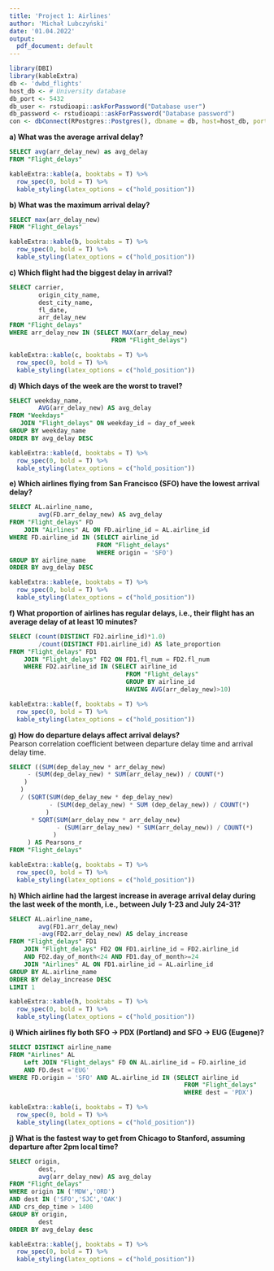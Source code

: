 ---
title: 'Project 1: Airlines'
author: 'Michał Lubczyński'
date: '01.04.2022'
output:
  pdf_document: default
---


```{r include = FALSE}
library(DBI)
library(kableExtra)
db <- 'dwbd_flights' 
host_db <- # University database
db_port <- 5432
db_user <- rstudioapi::askForPassword("Database user")
db_password <- rstudioapi::askForPassword("Database password")
con <- dbConnect(RPostgres::Postgres(), dbname = db, host=host_db, port=db_port, user=db_user, password=db_password)
```


**a) What was the average arrival delay?**\
```{sql connection=con, output.var = "a", echo = TRUE, results = "hide"}
SELECT avg(arr_delay_new) as avg_delay
FROM "Flight_delays"
```
```{r echo = FALSE}
kableExtra::kable(a, booktabs = T) %>%
  row_spec(0, bold = T) %>%
  kable_styling(latex_options = c("hold_position"))
```


**b) What was the maximum arrival delay?**\
```{sql connection=con, output.var = "b", echo = TRUE, results = "hide"}
SELECT max(arr_delay_new)
FROM "Flight_delays"
```
```{r echo = FALSE}
kableExtra::kable(b, booktabs = T) %>%
  row_spec(0, bold = T) %>%
  kable_styling(latex_options = c("hold_position"))
```


**c) Which flight had the biggest delay in arrival?**\
```{sql connection=con, output.var = "c", echo = TRUE, results = "show"}
SELECT carrier, 
        origin_city_name,
        dest_city_name,
        fl_date,
        arr_delay_new
FROM "Flight_delays"
WHERE arr_delay_new IN (SELECT MAX(arr_delay_new)
                            FROM "Flight_delays")
```
```{r echo = FALSE}
kableExtra::kable(c, booktabs = T) %>%
  row_spec(0, bold = T) %>%
  kable_styling(latex_options = c("hold_position")) 
```


**d) Which days of the week are the worst to travel?**\
```{sql connection=con, output.var = "d", echo = TRUE, results = "hide"}
SELECT weekday_name, 
        AVG(arr_delay_new) AS avg_delay
FROM "Weekdays" 
   JOIN "Flight_delays" ON weekday_id = day_of_week
GROUP BY weekday_name 
ORDER BY avg_delay DESC
```
```{r echo = FALSE}
kableExtra::kable(d, booktabs = T) %>%
  row_spec(0, bold = T) %>%
  kable_styling(latex_options = c("hold_position")) 
```


**e) Which airlines flying from San Francisco (SFO) have the lowest arrival delay?**\
```{sql connection=con, output.var = "e", echo = TRUE, results = "hide"}
SELECT AL.airline_name, 
        avg(FD.arr_delay_new) AS avg_delay
FROM "Flight_delays" FD
    JOIN "Airlines" AL ON FD.airline_id = AL.airline_id 
WHERE FD.airline_id IN (SELECT airline_id 
                        FROM "Flight_delays"
                        WHERE origin = 'SFO')
GROUP BY airline_name
ORDER BY avg_delay DESC
```
```{r echo = FALSE}
kableExtra::kable(e, booktabs = T) %>%
  row_spec(0, bold = T) %>%
  kable_styling(latex_options = c("hold_position")) 
```


**f) What proportion of airlines has regular delays, i.e., their flight has an average delay of at least 10 minutes?**\
```{sql connection=con, output.var = "f", echo = TRUE, results = "hide"}
SELECT (count(DISTINCT FD2.airline_id)*1.0)
        /count(DISTINCT FD1.airline_id) AS late_proportion
FROM "Flight_delays" FD1
    JOIN "Flight_delays" FD2 ON FD1.fl_num = FD2.fl_num
    WHERE FD2.airline_id IN (SELECT airline_id
                                FROM "Flight_delays"
                                GROUP BY airline_id
                                HAVING AVG(arr_delay_new)>10)
```
```{r echo = FALSE}
kableExtra::kable(f, booktabs = T) %>%
  row_spec(0, bold = T) %>%
  kable_styling(latex_options = c("hold_position")) 
```


**g) How do departure delays affect arrival delays?**\
Pearson correlation coefficient between departure delay time and arrival delay time.\
```{sql connection=con, output.var = "g", echo = TRUE, results = "hide"}
SELECT ((SUM(dep_delay_new * arr_delay_new)
     - (SUM(dep_delay_new) * SUM(arr_delay_new)) / COUNT(*)
    )
   )
   / (SQRT(SUM(dep_delay_new * dep_delay_new)
           - (SUM(dep_delay_new) * SUM (dep_delay_new)) / COUNT(*)
          )
      * SQRT(SUM(arr_delay_new * arr_delay_new)
             - (SUM(arr_delay_new) * SUM(arr_delay_new)) / COUNT(*)
            )
     ) AS Pearsons_r
FROM "Flight_delays"
```
```{r echo = FALSE}
kableExtra::kable(g, booktabs = T) %>%
  row_spec(0, bold = T) %>%
  kable_styling(latex_options = c("hold_position")) 
```


**h) Which airline had the largest increase in average arrival delay during the last week of the month, i.e., between July 1-23 and July 24-31?**\
```{sql connection=con, output.var = "h", echo = TRUE, results = "hide"}
SELECT AL.airline_name, 
        avg(FD1.arr_delay_new)
        -avg(FD2.arr_delay_new) AS delay_increase
FROM "Flight_delays" FD1
    JOIN "Flight_delays" FD2 ON FD1.airline_id = FD2.airline_id
    AND FD2.day_of_month<24 AND FD1.day_of_month>=24
    JOIN "Airlines" AL ON FD1.airline_id = AL.airline_id 
GROUP BY AL.airline_name
ORDER BY delay_increase DESC 
LIMIT 1
```
```{r echo = FALSE}
kableExtra::kable(h, booktabs = T) %>%
  row_spec(0, bold = T) %>%
  kable_styling(latex_options = c("hold_position")) 
```


**i) Which airlines fly both SFO -> PDX (Portland) and SFO -> EUG (Eugene)?**\
```{sql connection=con, output.var = "i", echo = TRUE, results = "hide"}
SELECT DISTINCT airline_name
FROM "Airlines" AL
    Left JOIN "Flight_delays" FD ON AL.airline_id = FD.airline_id
    AND FD.dest ='EUG'
WHERE FD.origin = 'SFO' AND AL.airline_id IN (SELECT airline_id
                                                FROM "Flight_delays"
                                                WHERE dest = 'PDX')
```
```{r echo = FALSE}
kableExtra::kable(i, booktabs = T) %>%
  row_spec(0, bold = T) %>%
  kable_styling(latex_options = c("hold_position")) 
```


**j) What is the fastest way to get from Chicago to Stanford, assuming departure after 2pm local time?**\
```{sql connection=con, output.var = "j", echo = TRUE, results = "hide"}
SELECT origin,
        dest,
        avg(arr_delay_new) AS avg_delay
FROM "Flight_delays" 
WHERE origin IN ('MDW','ORD') 
AND dest IN ('SFO','SJC','OAK')
AND crs_dep_time > 1400
GROUP BY origin,
        dest
ORDER BY avg_delay desc
```
```{r echo = FALSE}
kableExtra::kable(j, booktabs = T) %>%
  row_spec(0, bold = T) %>%
  kable_styling(latex_options = c("hold_position")) 
```